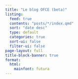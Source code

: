 ```yaml
---
title: "Le blog OFCE (beta)"
listing:
  feed: true
  contents: "posts/*/index.qmd"
  sort: "date desc"
  type: default
  categories: true
  sort-ui: false
  filter-ui: false
page-layout: full
title-block-banner: true
format:
  html:
    mainfont: futura
---
```

